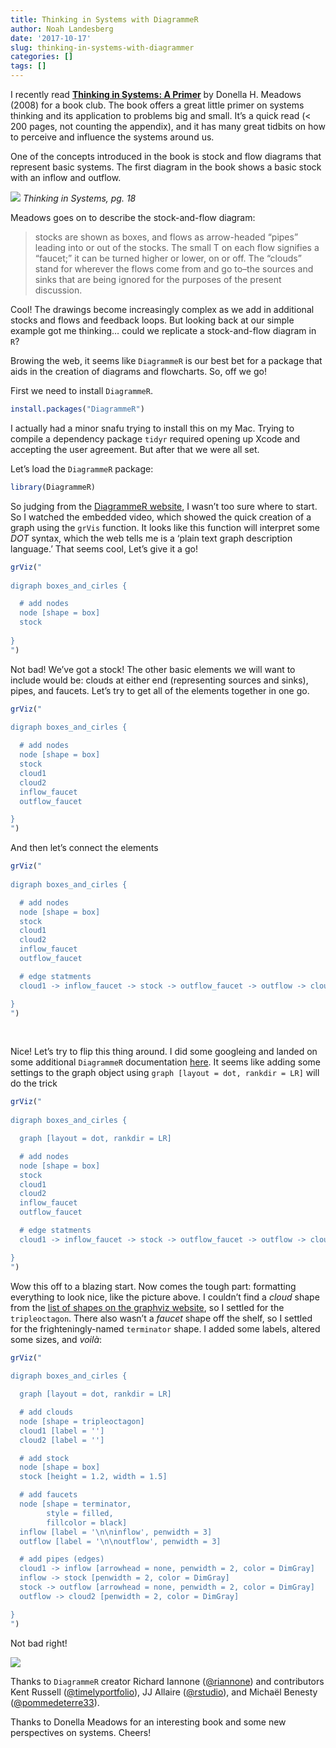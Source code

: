 ```yaml
---
title: Thinking in Systems with DiagrammeR
author: Noah Landesberg
date: '2017-10-17'
slug: thinking-in-systems-with-diagrammer
categories: []
tags: []
---
```


I recently read [__Thinking in Systems: A Primer__](https://www.goodreads.com/book/show/3828902-thinking-in-systems) by Donella H. Meadows (2008) for a book club. The book offers a great little primer on systems thinking and its application to problems big and small. It's a quick read (< 200 pages, not counting the appendix), and it has many great tidbits on how to perceive and influence the systems around us.
  
One of the concepts introduced in the book is stock and flow diagrams that represent basic systems. The first diagram in the book shows a basic stock with an inflow and outflow.

![](/img/basic-stock-flow.jpg)
_Thinking in Systems, pg. 18_  
  
  
Meadows goes on to describe the stock-and-flow diagram:  

> stocks are shown as boxes, and flows as arrow-headed "pipes" leading into or out of the stocks. The small T on each flow signifies a "faucet;" it can be turned higher or lower, on or off. The "clouds" stand for wherever the flows come from and go to--the sources and sinks that are being ignored for the purposes of the present discussion.

Cool! The drawings become increasingly complex as we add in additional stocks and flows and feedback loops. But looking back at our simple example got me thinking... could we replicate a stock-and-flow diagram in `R`?

Browing the web, it seems like `DiagrammeR` is our best bet for a package that aids in the creation of diagrams and flowcharts. So, off we go!

First we need to install `DiagrammeR`. 
```r
install.packages("DiagrammeR")
```

I actually had a minor snafu trying to install this on my Mac. Trying to compile a dependency package `tidyr` required opening up Xcode and accepting the user agreement. But after that we were all set.


Let's load the `DiagrammeR` package:
```r
library(DiagrammeR)
```


So judging from the [DiagrammeR website](http://rich-iannone.github.io/DiagrammeR/), I wasn't too sure where to start. So I watched the embedded video, which showed the quick creation of a graph using the `grVis` function. It looks like this function will interpret some _DOT_ syntax, which the web tells me is a 'plain text graph description language.' That seems cool, Let's give it a go!

```r
grViz("
 
digraph boxes_and_cirles {

  # add nodes
  node [shape = box]
  stock
  
}
")
```

Not bad! We've got a stock! The other basic elements we will want to include would be: clouds at either end (representing sources and sinks), pipes, and faucets. Let's try to get all of the elements together in one go.

```r
grViz("
 
digraph boxes_and_cirles {

  # add nodes
  node [shape = box]
  stock
  cloud1
  cloud2
  inflow_faucet
  outflow_faucet

}
")
```

And then let's connect the elements

```r
grViz("
 
digraph boxes_and_cirles {

  # add nodes
  node [shape = box]
  stock
  cloud1
  cloud2
  inflow_faucet
  outflow_faucet

  # edge statments
  cloud1 -> inflow_faucet -> stock -> outflow_faucet -> outflow -> cloud2

}
")
```
<br>

Nice! Let's try to flip this thing around. I did some googleing and landed on some additional `DiagrammeR` documentation [here](http://rich-iannone.github.io/DiagrammeR/graphviz_and_mermaid.html#graphviz-layouts). It seems like adding some settings to the graph object using `graph [layout = dot, rankdir = LR]` will do the trick

```r
grViz("
 
digraph boxes_and_cirles {

  graph [layout = dot, rankdir = LR]

  # add nodes
  node [shape = box]
  stock
  cloud1
  cloud2
  inflow_faucet
  outflow_faucet

  # edge statments
  cloud1 -> inflow_faucet -> stock -> outflow_faucet -> outflow -> cloud2

}
")
```

Wow this off to a blazing start. Now comes the tough part: formatting everything to look nice, like the picture above. I couldn't find a _cloud_ shape from the [list of shapes on the graphviz website](http://www.graphviz.org/content/node-shapes#epsf), so I settled for the `tripleoctagon`. There also wasn't a _faucet_ shape off the shelf, so I settled for the frighteningly-named `terminator` shape. I added some labels, altered some sizes, and _voilà_:

```r
grViz("
 
digraph boxes_and_cirles {

  graph [layout = dot, rankdir = LR]

  # add clouds
  node [shape = tripleoctagon]
  cloud1 [label = '']
  cloud2 [label = '']

  # add stock
  node [shape = box]
  stock [height = 1.2, width = 1.5]

  # add faucets
  node [shape = terminator, 
        style = filled,
        fillcolor = black]
  inflow [label = '\n\ninflow', penwidth = 3]
  outflow [label = '\n\noutflow', penwidth = 3]

  # add pipes (edges)
  cloud1 -> inflow [arrowhead = none, penwidth = 2, color = DimGray]
  inflow -> stock [penwidth = 2, color = DimGray]
  stock -> outflow [arrowhead = none, penwidth = 2, color = DimGray]
  outflow -> cloud2 [penwidth = 2, color = DimGray]

}      
")
```

Not bad right!

![](/img/basic-stock-flow.jpg)

Thanks to `DiagrammeR` creator Richard Iannone ([\@riannone](www.twitter.com/riannone)) and contributors Kent Russell ([\@timelyportfolio](www.twitter.com/timelyportfolio)), JJ Allaire ([\@rstudio](www.twitter.com/rstudio)), and Michaël Benesty ([\@pommedeterre33](www.twitter.com/pommedeterre33)).

Thanks to Donella Meadows for an interesting book and some new perspectives on systems. Cheers!

